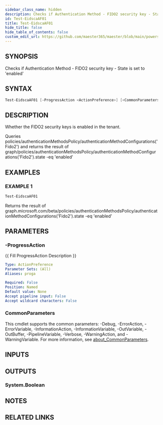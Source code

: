 ```yaml
---
sidebar_class_name: hidden
description: Checks if Authentication Method - FIDO2 security key - State is set to 'enabled'
id: Test-EidscaAF01
title: Test-EidscaAF01
hide_title: false
hide_table_of_contents: false
custom_edit_url: https://github.com/maester365/maester/blob/main/powershell/public/Test-EidscaAF01.ps1
---
```


## SYNOPSIS

Checks if Authentication Method - FIDO2 security key - State is set to 'enabled'

## SYNTAX

```powershell
Test-EidscaAF01 [-ProgressAction <ActionPreference>] [<CommonParameters>]
```

## DESCRIPTION

Whether the FIDO2 security keys is enabled in the tenant.

Queries policies/authenticationMethodsPolicy/authenticationMethodConfigurations('Fido2')
and returns the result of
 graph/policies/authenticationMethodsPolicy/authenticationMethodConfigurations('Fido2').state -eq 'enabled'

## EXAMPLES

### EXAMPLE 1

```powershell
Test-EidscaAF01
```

Returns the result of graph.microsoft.com/beta/policies/authenticationMethodsPolicy/authenticationMethodConfigurations('Fido2').state -eq 'enabled'

## PARAMETERS

### -ProgressAction

\{\{ Fill ProgressAction Description \}\}

```yaml
Type: ActionPreference
Parameter Sets: (All)
Aliases: proga

Required: False
Position: Named
Default value: None
Accept pipeline input: False
Accept wildcard characters: False
```

### CommonParameters

This cmdlet supports the common parameters: -Debug, -ErrorAction, -ErrorVariable, -InformationAction, -InformationVariable, -OutVariable, -OutBuffer, -PipelineVariable, -Verbose, -WarningAction, and -WarningVariable. For more information, see [about_CommonParameters](http://go.microsoft.com/fwlink/?LinkID=113216).

## INPUTS

## OUTPUTS

### System.Boolean

## NOTES

## RELATED LINKS
